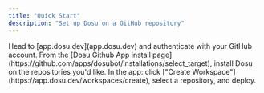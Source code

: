 ```yaml
---
title: "Quick Start"
description: "Set up Dosu on a GitHub repository"
---
```

<Steps>
  <Step title="Create an Account">
    Head to [app.dosu.dev](app.dosu.dev) and authenticate with your GitHub account.
  </Step>
  <Step title="Install the GitHub App">
    From the [Dosu Github App install page](https://github.com/apps/dosubot/installations/select_target), install Dosu on the repositories you'd like.
  </Step>
  <Step title="Create a Workspace">
    In the app: click ["Create Workspace"](https://app.dosu.dev/workspaces/create), select a repository, and deploy.
  </Step>
</Steps>
